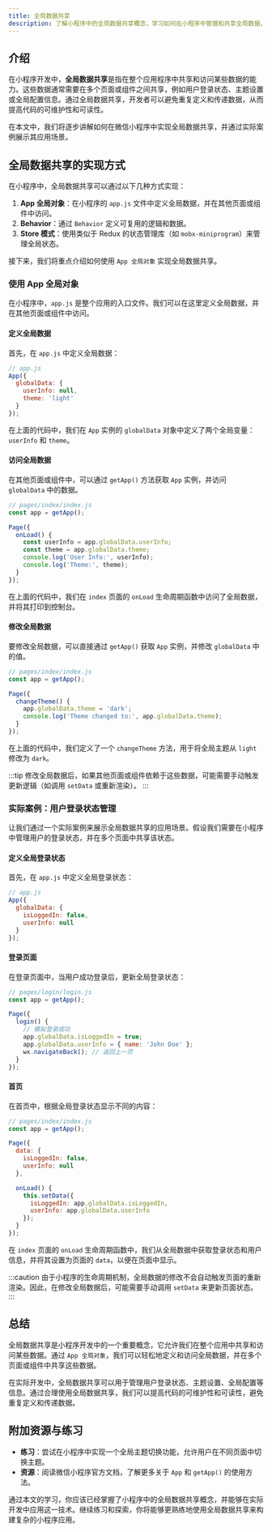 ```yaml
---
title: 全局数据共享
description: 了解小程序中的全局数据共享概念，学习如何在小程序中管理和共享全局数据，并通过实际案例掌握其应用场景。
---
```


## 介绍

在小程序开发中，**全局数据共享**是指在整个应用程序中共享和访问某些数据的能力。这些数据通常需要在多个页面或组件之间共享，例如用户登录状态、主题设置或全局配置信息。通过全局数据共享，开发者可以避免重复定义和传递数据，从而提高代码的可维护性和可读性。

在本文中，我们将逐步讲解如何在微信小程序中实现全局数据共享，并通过实际案例展示其应用场景。

## 全局数据共享的实现方式

在小程序中，全局数据共享可以通过以下几种方式实现：

1. **App 全局对象**：在小程序的 `app.js` 文件中定义全局数据，并在其他页面或组件中访问。
2. **Behavior**：通过 `Behavior` 定义可复用的逻辑和数据。
3. **Store 模式**：使用类似于 Redux 的状态管理库（如 `mobx-miniprogram`）来管理全局状态。

接下来，我们将重点介绍如何使用 `App 全局对象` 实现全局数据共享。

### 使用 App 全局对象

在小程序中，`app.js` 是整个应用的入口文件。我们可以在这里定义全局数据，并在其他页面或组件中访问。

#### 定义全局数据

首先，在 `app.js` 中定义全局数据：

```javascript
// app.js
App({
  globalData: {
    userInfo: null,
    theme: 'light'
  }
});
```

在上面的代码中，我们在 `App` 实例的 `globalData` 对象中定义了两个全局变量：`userInfo` 和 `theme`。

#### 访问全局数据

在其他页面或组件中，可以通过 `getApp()` 方法获取 `App` 实例，并访问 `globalData` 中的数据。

```javascript
// pages/index/index.js
const app = getApp();

Page({
  onLoad() {
    const userInfo = app.globalData.userInfo;
    const theme = app.globalData.theme;
    console.log('User Info:', userInfo);
    console.log('Theme:', theme);
  }
});
```

在上面的代码中，我们在 `index` 页面的 `onLoad` 生命周期函数中访问了全局数据，并将其打印到控制台。

#### 修改全局数据

要修改全局数据，可以直接通过 `getApp()` 获取 `App` 实例，并修改 `globalData` 中的值。

```javascript
// pages/index/index.js
const app = getApp();

Page({
  changeTheme() {
    app.globalData.theme = 'dark';
    console.log('Theme changed to:', app.globalData.theme);
  }
});
```

在上面的代码中，我们定义了一个 `changeTheme` 方法，用于将全局主题从 `light` 修改为 `dark`。

:::tip
修改全局数据后，如果其他页面或组件依赖于这些数据，可能需要手动触发更新逻辑（如调用 `setData` 或重新渲染）。
:::

### 实际案例：用户登录状态管理

让我们通过一个实际案例来展示全局数据共享的应用场景。假设我们需要在小程序中管理用户的登录状态，并在多个页面中共享该状态。

#### 定义全局登录状态

首先，在 `app.js` 中定义全局登录状态：

```javascript
// app.js
App({
  globalData: {
    isLoggedIn: false,
    userInfo: null
  }
});
```

#### 登录页面

在登录页面中，当用户成功登录后，更新全局登录状态：

```javascript
// pages/login/login.js
const app = getApp();

Page({
  login() {
    // 模拟登录成功
    app.globalData.isLoggedIn = true;
    app.globalData.userInfo = { name: 'John Doe' };
    wx.navigateBack(); // 返回上一页
  }
});
```

#### 首页

在首页中，根据全局登录状态显示不同的内容：

```javascript
// pages/index/index.js
const app = getApp();

Page({
  data: {
    isLoggedIn: false,
    userInfo: null
  },

  onLoad() {
    this.setData({
      isLoggedIn: app.globalData.isLoggedIn,
      userInfo: app.globalData.userInfo
    });
  }
});
```

在 `index` 页面的 `onLoad` 生命周期函数中，我们从全局数据中获取登录状态和用户信息，并将其设置为页面的 `data`，以便在页面中显示。

:::caution
由于小程序的生命周期机制，全局数据的修改不会自动触发页面的重新渲染。因此，在修改全局数据后，可能需要手动调用 `setData` 来更新页面状态。
:::

## 总结

全局数据共享是小程序开发中的一个重要概念，它允许我们在整个应用中共享和访问某些数据。通过 `App 全局对象`，我们可以轻松地定义和访问全局数据，并在多个页面或组件中共享这些数据。

在实际开发中，全局数据共享可以用于管理用户登录状态、主题设置、全局配置等信息。通过合理使用全局数据共享，我们可以提高代码的可维护性和可读性，避免重复定义和传递数据。

## 附加资源与练习

- **练习**：尝试在小程序中实现一个全局主题切换功能，允许用户在不同页面中切换主题。
- **资源**：阅读微信小程序官方文档，了解更多关于 `App` 和 `getApp()` 的使用方法。

通过本文的学习，你应该已经掌握了小程序中的全局数据共享概念，并能够在实际开发中应用这一技术。继续练习和探索，你将能够更熟练地使用全局数据共享来构建复杂的小程序应用。